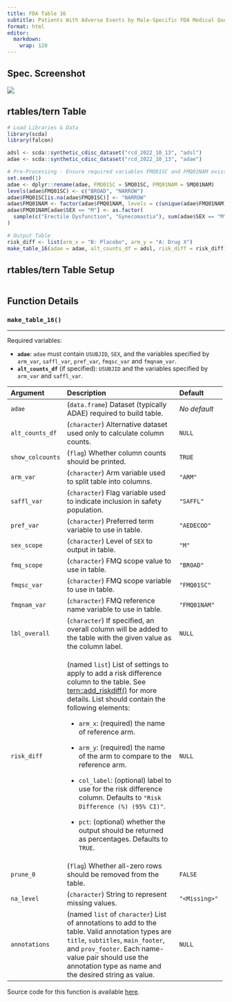 ```yaml
---
title: FDA Table 16
subtitle: Patients With Adverse Events by Male-Specific FDA Medical Query (Broad) and Preferred Term, Male Safety Population, Pooled Analyses
format: html
editor: 
  markdown: 
    wrap: 120
---
```


::: panel-tabset
## Spec. Screenshot

![](../assets/images/screenshots/table_16.png){fig-align="center"}

## rtables/tern Table

```r
# Load Libraries & Data
library(scda)
library(falcon)

adsl <- scda::synthetic_cdisc_dataset("rcd_2022_10_13", "adsl")
adae <- scda::synthetic_cdisc_dataset("rcd_2022_10_13", "adae")

# Pre-Processing - Ensure required variables FMQ01SC and FMQ01NAM exist in adae
set.seed(1)
adae <- dplyr::rename(adae, FMQ01SC = SMQ01SC, FMQ01NAM = SMQ01NAM)
levels(adae$FMQ01SC) <- c("BROAD", "NARROW")
adae$FMQ01SC[is.na(adae$FMQ01SC)] <- "NARROW"
adae$FMQ01NAM <- factor(adae$FMQ01NAM, levels = c(unique(adae$FMQ01NAM), "Erectile Dysfunction", "Gynecomastia"))
adae$FMQ01NAM[adae$SEX == "M"] <- as.factor(
  sample(c("Erectile Dysfunction", "Gynecomastia"), sum(adae$SEX == "M"), replace = TRUE)
)

# Output Table
risk_diff <- list(arm_x = "B: Placebo", arm_y = "A: Drug X")
make_table_16(adae = adae, alt_counts_df = adsl, risk_diff = risk_diff)
```

## rtables/tern Table Setup

```r
```

## Function Details

### `make_table_16()`

------------------------------------------------------------------------------------------------------------------------

Required variables:

-   **`adae`**: `adae` must contain `USUBJID`, `SEX`, and the variables specified by `arm_var`, `saffl_var`, `pref_var`,
    `fmqsc_var` and `fmqnam_var`.
-   **`alt_counts_df`** (if specified): `USUBJID` and the variables specified by `arm_var` and `saffl_var`.

+---------------------+------------------------------------------------------+---------------------+
| Argument            | Description                                          | Default             |
+:====================+:=====================================================+:====================+
| `adae`              | (`data.frame`) Dataset (typically ADAE) required to  | *No default*        |
|                     | build table.                                         |                     |
+---------------------+------------------------------------------------------+---------------------+
| `alt_counts_df`     | (`character`) Alternative dataset used only to       | `NULL`              |
|                     | calculate column counts.                             |                     |
+---------------------+------------------------------------------------------+---------------------+
| `show_colcounts`    | (`flag`) Whether column counts should be printed.    | `TRUE`              |
+---------------------+------------------------------------------------------+---------------------+
| `arm_var`           | (`character`) Arm variable used to split table into  | `"ARM"`             |
|                     | columns.                                             |                     |
+---------------------+------------------------------------------------------+---------------------+
| `saffl_var`         | (`character`) Flag variable used to indicate         | `"SAFFL"`           |
|                     | inclusion in safety population.                      |                     |
+---------------------+------------------------------------------------------+---------------------+
| `pref_var`          | (`character`) Preferred term variable to use in      | `"AEDECOD"`         |
|                     | table.                                               |                     |
+---------------------+------------------------------------------------------+---------------------+
| `sex_scope`         | (`character`) Level of `SEX` to output in table.     | `"M"`               |
+---------------------+------------------------------------------------------+---------------------+
| `fmq_scope`         | (`character`) FMQ scope value to use in table.       | `"BROAD"`           |
+---------------------+------------------------------------------------------+---------------------+
| `fmqsc_var`         | (`character`) FMQ scope variable to use in table.    | `"FMQ01SC"`         |
+---------------------+------------------------------------------------------+---------------------+
| `fmqnam_var`        | (`character`) FMQ reference name variable to use in  | `"FMQ01NAM"`        |
|                     | table.                                               |                     |
+---------------------+------------------------------------------------------+---------------------+
| `lbl_overall`       | (`character`) If specified, an overall column will   | `NULL`              |
|                     | be added to the table with the given value as the    |                     |
|                     | column label.                                        |                     |
+---------------------+------------------------------------------------------+---------------------+
| `risk_diff`         | (named `list`) List of settings to apply to add a    | `NULL`              |
|                     | risk difference column to the table. See             |                     |
|                     | [                                                    |                     |
|                     | tern::add_riskdiff()](https:%20//insightsengineering |                     |
|                     | .github.io/ter%20n/main/reference/add_riskdiff.html) |                     |
|                     | for more details. List should contain the following  |                     |
|                     | elements:                                            |                     |
|                     |                                                      |                     |
|                     | -   `arm_x`: (required) the name of reference arm.   |                     |
|                     |                                                      |                     |
|                     | -   `arm_y`: (required) the name of the arm to       |                     |
|                     |     compare to the reference arm.                    |                     |
|                     |                                                      |                     |
|                     | -   `col_label`: (optional) label to use for the     |                     |
|                     |     risk difference column. Defaults to              |                     |
|                     |     `"Risk Difference (%) (95% CI)"`.                |                     |
|                     |                                                      |                     |
|                     | -   `pct`: (optional) whether the output should be   |                     |
|                     |     returned as percentages. Defaults to `TRUE`.     |                     |
+---------------------+------------------------------------------------------+---------------------+
| `prune_0`           | (`flag`) Whether all-zero rows should be removed     | `FALSE`             |
|                     | from the table.                                      |                     |
+---------------------+------------------------------------------------------+---------------------+
| `na_level`          | (`character`) String to represent missing values.    | `"<Missing>"`       |
+---------------------+------------------------------------------------------+---------------------+
| `annotations`       | (named `list` of `character`) List of annotations to | `NULL`              |
|                     | add to the table. Valid annotation types are         |                     |
|                     | `title`, `subtitles`, `main_footer`, and             |                     |
|                     | `prov_footer`. Each name-value pair should use the   |                     |
|                     | annotation type as name and the desired string as    |                     |
|                     | value.                                               |                     |
+---------------------+------------------------------------------------------+---------------------+

Source code for this function is available [here](https://github.com/pharmaverse/falcon/blob/main/R/fda-table_16.R).
:::
